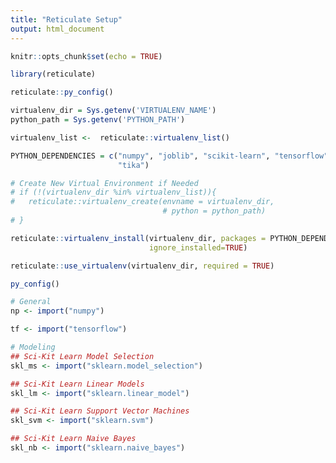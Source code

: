 ```yaml
---
title: "Reticulate Setup"
output: html_document
---
```


```r
knitr::opts_chunk$set(echo = TRUE)
```

```r
library(reticulate)
```

```r
reticulate::py_config()
```


```r
virtualenv_dir = Sys.getenv('VIRTUALENV_NAME')
python_path = Sys.getenv('PYTHON_PATH')

virtualenv_list <-  reticulate::virtualenv_list()

PYTHON_DEPENDENCIES = c("numpy", "joblib", "scikit-learn", "tensorflow",
                        "tika")

# Create New Virtual Environment if Needed
# if (!(virtualenv_dir %in% virtualenv_list)){
#   reticulate::virtualenv_create(envname = virtualenv_dir, 
                                  # python = python_path)
# }

reticulate::virtualenv_install(virtualenv_dir, packages = PYTHON_DEPENDENCIES, 
                               ignore_installed=TRUE)

reticulate::use_virtualenv(virtualenv_dir, required = TRUE)
```

```r
py_config()
```


```r
# General
np <- import("numpy")

tf <- import("tensorflow")

# Modeling
## Sci-Kit Learn Model Selection
skl_ms <- import("sklearn.model_selection")

## Sci-Kit Learn Linear Models
skl_lm <- import("sklearn.linear_model")

## Sci-Kit Learn Support Vector Machines 
skl_svm <- import("sklearn.svm")

## Sci-Kit Learn Naive Bayes 
skl_nb <- import("sklearn.naive_bayes")
```

